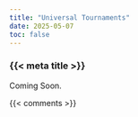 ```yaml
---
title: "Universal Tournaments"
date: 2025-05-07
toc: false
---
```


### {{< meta title >}}

Coming Soon.



{{< comments >}}